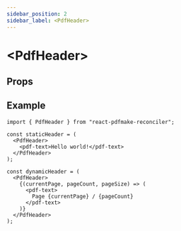 ```yaml
---
sidebar_position: 2
sidebar_label: <PdfHeader>
---
```



# &lt;PdfHeader>

## Props

<PropTable name="PdfHeader" />

## Example

```tsx twoslash
import { PdfHeader } from "react-pdfmake-reconciler";

const staticHeader = (
  <PdfHeader>
    <pdf-text>Hello world!</pdf-text>
  </PdfHeader>
);

const dynamicHeader = (
  <PdfHeader>
    {(currentPage, pageCount, pageSize) => (
      <pdf-text>
        Page {currentPage} / {pageCount}
      </pdf-text>
    )}
  </PdfHeader>
);
```
